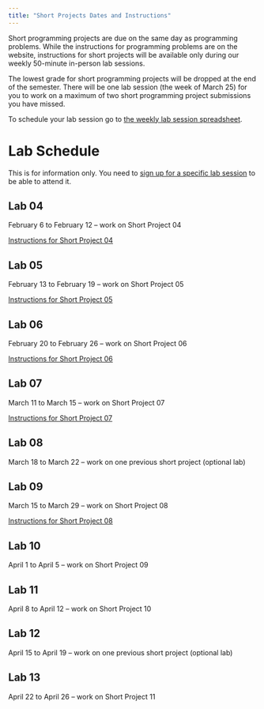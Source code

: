 ```yaml
---
title: "Short Projects Dates and Instructions"
---
```


Short programming projects are due on the same day as programming problems. While the instructions for programming problems are on the website, instructions for short projects will be available only during our weekly 50-minute in-person lab sessions. 

The lowest grade for short programming projects will be dropped at the end of the semester. There will be one lab session (the week of March 25) for you to work on a maximum of two short programming project submissions you have missed.

To schedule your lab session go to [the weekly lab session spreadsheet](https://docs.google.com/spreadsheets/d/1mS3H-8GyLHb__rZaf9j66khmkncQgeqEXfyVk2l0sNo/edit?usp=sharing).

# Lab Schedule

This is for information only. You need to [sign up for a specific lab session](https://docs.google.com/spreadsheets/d/1mS3H-8GyLHb__rZaf9j66khmkncQgeqEXfyVk2l0sNo/edit?usp=sharing) to be able to attend it.

## Lab 04

February 6 to February 12 -- work on Short Project 04

[Instructions for Short Project 04](https://adrianapicoral.com/csc-110/pBT6ULZ1Lk.html)

## Lab 05

February 13 to February 19 -- work on Short Project 05


[Instructions for Short Project 05](https://adrianapicoral.com/csc-110/WA7aUvXjfV.html)

## Lab 06

February 20 to February 26 -- work on Short Project 06

[Instructions for Short Project 06](https://adrianapicoral.com/csc-110/IWjLyyIYd1.html)

## Lab 07

March 11 to March 15 -- work on Short Project 07

[Instructions for Short Project 07](https://adrianapicoral.com/csc-110/wncjVfMUSy.html)

## Lab 08

March 18 to March 22 --  work on one previous short project (optional lab)

## Lab 09

March 15 to March 29 -- work on Short Project 08

[Instructions for Short Project 08](https://adrianapicoral.com/csc-110/cINZGYO27Q.html)


## Lab 10

April 1 to April 5 -- work on Short Project 09

## Lab 11

April 8 to April 12 -- work on Short Project 10

## Lab 12

April 15 to April 19 --  work on one previous short project (optional lab)

## Lab 13

April 22 to April 26 -- work on Short Project 11
